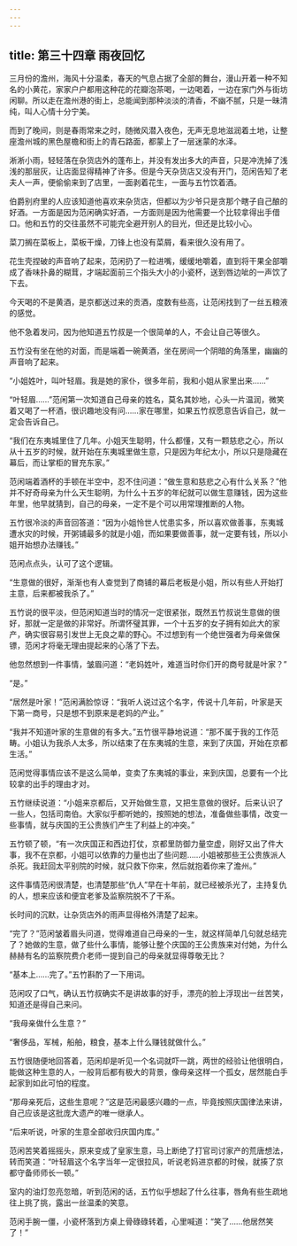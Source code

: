 ```yaml
---
---
---
```

title: 第三十四章 雨夜回忆
---




三月份的澹州，海风十分温柔，春天的气息占据了全部的舞台，漫山开着一种不知名的小黄花，家家户户都用这种花的花瓣泡茶喝，一边喝着，一边在家门外与街坊闲聊。所以走在澹州港的街上，总能闻到那种淡淡的清香，不幽不腻，只是一昧清纯，叫人心情十分宁美。

而到了晚间，则是春雨常来之时，随微风潜入夜色，无声无息地滋润着土地，让整座澹州城的黑色屋檐和街上的青石路面，都蒙上了一层迷蒙的水泽。

淅淅小雨，轻轻落在杂货店外的蓬布上，并没有发出多大的声音，只是冲洗掉了浅浅的那层灰，让店面显得精神了许多。但是今天杂货店又没有开门，范闲告知了老夫人一声，便偷偷来到了店里，一面剥着花生，一面与五竹饮着酒。

伯爵别府里的人应该知道他喜欢来杂货店，但都以为少爷只是贪那个瞎子自己酿的好酒。一方面是因为范闲确实好酒，一方面则是因为他需要一个比较拿得出手借口。他和五竹的交往虽然不可能完全避开别人的目光，但还是比较小心。

菜刀搁在菜板上，菜板干燥，刀锋上也没有菜屑，看来很久没有用了。

花生壳捏破的声音响了起来，范闲扔了一粒进嘴，缓缓地嚼着，直到将干果全部嚼成了香味扑鼻的糊茸，才端起面前三个指头大小的小瓷杯，送到唇边呲的一声饮了下去。

今天喝的不是黄酒，是京都送过来的贡酒，度数有些高，让范闲找到了一丝五粮液的感觉。

他不急着发问，因为他知道五竹叔是一个很简单的人，不会让自己等很久。

五竹没有坐在他的对面，而是端着一碗黄酒，坐在房间一个阴暗的角落里，幽幽的声音响了起来。

“小姐姓叶，叫叶轻眉。我是她的家仆，很多年前，我和小姐从家里出来……”

“叶轻眉……”范闲第一次知道自己母亲的姓名，莫名其妙地，心头一片温润，微笑着又喝了一杯酒，很识趣地没有问……家在哪里，如果五竹叔愿意告诉自己，就一定会告诉自己。

“我们在东夷城里住了几年。小姐天生聪明，什么都懂，又有一颗慈悲之心，所以从十五岁的时候，就开始在东夷城里做生意，只是因为年纪太小，所以只是隐藏在幕后，而让掌柜的冒充东家。”

范闲端着酒杯的手顿在半空中，忍不住问道：“做生意和慈悲之心有什么关系？”他并不好奇母亲为什么天生聪明，为什么十五岁的年纪就可以做生意赚钱，因为这些年里，他早就猜到，自己的母亲，一定不是个可以用常理推断的人物。

五竹很冷淡的声音回答道：“因为小姐怜世人忧患实多，所以喜欢做善事，东夷城遭水灾的时候，开粥铺最多的就是小姐，而如果要做善事，就一定要有钱，所以小姐开始想办法赚钱。”

范闲点点头，认可了这个逻辑。

“生意做的很好，渐渐也有人查觉到了商铺的幕后老板是小姐，所以有些人开始打主意，后来都被我杀了。”

五竹说的很平淡，但范闲知道当时的情况一定很紧张，既然五竹叔说生意做的很好，那就一定是做的非常好。所谓怀璧其罪，一个十五岁的女子拥有如此大的家产，确实很容易引发世上无良之辈的野心。不过想到有一个绝世强者为母亲做保镖，范闲才将毫无理由提起来的心落了下去。

他忽然想到一件事情，皱眉问道：“老妈姓叶，难道当时你们开的商号就是叶家？”

“是。”

“居然是叶家！”范闲满脸惊讶：“我听人说过这个名字，传说十几年前，叶家是天下第一商号，只是想不到原来是老妈的产业。”

“我并不知道叶家的生意做的有多大。”五竹很平静地说道：“那不属于我的工作范畴。小姐认为我杀人太多，所以结束了在东夷城的生意，来到了庆国，开始在京都生活。”

范闲觉得事情应该不是这么简单，变卖了东夷城的事业，来到庆国，总要有一个比较拿的出手的理由才对。

五竹继续说道：“小姐来京都后，又开始做生意，又把生意做的很好。后来认识了一些人，包括司南伯。大家似乎都听她的，按照她的想法，准备做些事情，改变一些事情，就与庆国的王公贵族们产生了利益上的冲突。”

五竹顿了顿，“有一次庆国正和西边打仗，京都里防御力量空虚，刚好又出了件大事，我不在京都，小姐可以依靠的力量也出了些问题……小姐被那些王公贵族派人杀死。我赶回太平别院的时候，就只救下你来，然后就抱着你来了澹州。”

这件事情范闲很清楚，也清楚那些“仇人”早在十年前，就已经被杀光了，主持复仇的人，想来应该和便宜老爹及监察院脱不了干系。

长时间的沉默，让杂货店外的雨声显得格外清楚了起来。

“完了？”范闲皱着眉头问道，觉得难道自己母亲的一生，就这样简单几句就总结完了？她做的生意，做了些什么事情，能够让整个庆国的王公贵族来对付她，为什么赫赫有名的监察院费介老师一提到自己的母亲就显得尊敬无比？

“基本上……完了。”五竹斟酌了一下用词。

范闲叹了口气，确认五竹叔确实不是讲故事的好手，漂亮的脸上浮现出一丝苦笑，知道还是得自己来问。

“我母亲做什么生意？”

“奢侈品，军械，船舶，粮食，基本上什么赚钱就做什么。”

五竹很随便地回答着，范闲却是听见一个名词就吓一跳，两世的经验让他很明白，能做这种生意的人，一般背后都有极大的背景，像母亲这样一个孤女，居然能白手起家到如此可怕的程度。

“那母亲死后，这些生意呢？”这是范闲最感兴趣的一点，毕竟按照庆国律法来讲，自己应该是这批庞大遗产的唯一继承人。

“后来听说，叶家的生意全部收归庆国内库。”

范闲苦笑着摇摇头，原来变成了皇家生意，马上断绝了打官司讨家产的荒唐想法，转而笑道：“叶轻眉这个名字当年一定很拉风，听说老妈进京都的时候，就揍了京都守备师师长一顿。”

室内的油灯忽亮忽暗，听到范闲的话，五竹似乎想起了什么往事，唇角有些生疏地往上挑了挑，露出一丝温柔的笑意。

范闲手腕一僵，小瓷杯落到方桌上骨碌碌转着，心里喊道：“笑了……他居然笑了！”